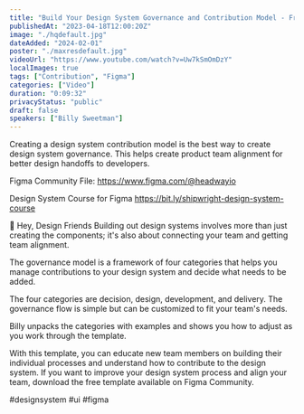 ```yaml
---
title: "Build Your Design System Governance and Contribution Model - Free Template on Figma Community"
publishedAt: "2023-04-18T12:00:20Z"
image: "./hqdefault.jpg"
dateAdded: "2024-02-01"
poster: "./maxresdefault.jpg"
videoUrl: "https://www.youtube.com/watch?v=Uw7kSmOmDzY"
localImages: true
tags: ["Contribution", "Figma"]
categories: ["Video"]
duration: "0:09:32"
privacyStatus: "public"
draft: false
speakers: ["Billy Sweetman"]
---
```

Creating a design system contribution model is the best way to create design system governance. This helps create product team alignment for better design handoffs to developers.

Figma Community File:
https://www.figma.com/@headwayio

Design System Course for Figma
https://bit.ly/shipwright-design-system-course

👋 Hey, Design Friends
Building out design systems involves more than just creating the components; it's also about connecting your team and getting team alignment.

The governance model is a framework of four categories that helps you manage contributions to your design system and decide what needs to be added.

The four categories are decision, design, development, and delivery. The governance flow is simple but can be customized to fit your team's needs. 

Billy unpacks the categories with examples and shows you how to adjust as you work through the template.

With this template, you can educate new team members on building their individual processes and understand how to contribute to the design system. If you want to improve your design system process and align your team, download the free template available on Figma Community.

#designsystem #ui #figma

